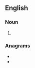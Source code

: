 {{also|wonders}}

==English==

===Noun===
{{head|en|noun plural form}}

# {{plural of|Wonder|lang=en}}

===Anagrams===
* {{l|en|downers}}
* {{l|en|red snow}}